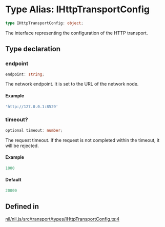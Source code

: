 # Type Alias: IHttpTransportConfig

```ts
type IHttpTransportConfig: object;
```

The interface representing the configuration of the HTTP transport.

## Type declaration

### endpoint

```ts
endpoint: string;
```

The network endpoint. It is set to the URL of the network node.

#### Example

```ts
'http://127.0.0.1:8529'
```

### timeout?

```ts
optional timeout: number;
```

The request timeout.
If the request is not completed within the timeout, it will be rejected.

#### Example

```ts
1000
```

#### Default

```ts
20000
```

## Defined in

[nil/nil.js/src/transport/types/IHttpTransportConfig.ts:4](https://github.com/NilFoundation/nil.js/blob/08a7f90027b4c09b608245b19f15f6fb7ae1ff03/src/transport/types/IHttpTransportConfig.ts#L4)
